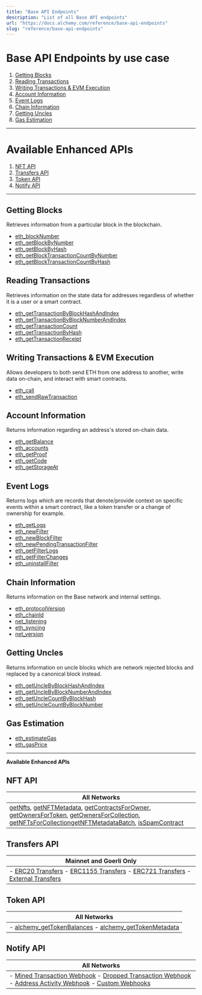```yaml
---
title: "Base API Endpoints"
description: "List of all Base API endpoints"
url: "https://docs.alchemy.com/reference/base-api-endpoints"
slug: "reference/base-api-endpoints"
---
```



# Base API Endpoints by use case

1. [Getting Blocks](#getting-blocks)
2. [Reading Transactions](#reading-transactions)
3. [Writing Transactions & EVM Execution](#writing-transactions--evm-execution)
4. [Account Information](#account-information)
5. [Event Logs](#event-logs)
6. [Chain Information](#chain-information)
7. [Getting Uncles](#getting-uncles)
8. [Gas Estimation](#gas-estimation)

***

# Available Enhanced APIs

1. [NFT API](#nft-api)
2. [Transfers API](#transfers-api)
3. [Token API](#token-api)
4. [Notify API](#notify-api)

***

## Getting Blocks

Retrieves information from a particular block in the blockchain.

* [eth\_blockNumber](/reference/eth-blocknumber-base)
* [eth\_getBlockByNumber](/reference/eth-getblockbynumber-base)
* [eth\_getBlockByHash](/reference/eth-getblockbyhash-base)
* [eth\_getBlockTransactionCountByNumber](/reference/eth-getblocktransactioncountbynumber-base)
* [eth\_getBlockTransactionCountByHash](/reference/getblocktransactioncountbyhash-base)

## Reading Transactions

Retrieves information on the state data for addresses regardless of whether it is a user or a smart contract.

* [eth\_getTransactionByBlockHashAndIndex](/reference/eth-gettransactionbyblockhashandindex-base)
* [eth\_getTransactionByBlockNumberAndIndex](/reference/eth-gettransactionbyblocknumberandindex-base)
* [eth\_getTransactionCount](/reference/eth-gettransactioncount-base)
* [eth\_getTransactionByHash](/reference/eth-gettransactionbyhash-base)
* [eth\_getTransactionReceipt](/reference/eth-gettransactionreceipt-base)

## Writing Transactions & EVM Execution

Allows developers to both send ETH from one address to another, write data on-chain, and interact with smart contracts.

* [eth\_call](/reference/eth-call-base)
* [eth\_sendRawTransaction](/reference/eth-sendrawtransaction-base)

## Account Information

Returns information regarding an address's stored on-chain data.

* [eth\_getBalance](/reference/eth-getbalance-base)
* [eth\_accounts](/reference/eth-accounts-base)
* [eth\_getProof](/reference/eth-getproof-base)
* [eth\_getCode](/reference/eth-getcode-base)
* [eth\_getStorageAt](/reference/eth-getstorageat-base)

## Event Logs

Returns logs which are records that denote/provide context on specific events within a smart contract, like a token transfer or a change of ownership for example.

* [eth\_getLogs](/reference/eth-getlogs-base)
* [eth\_newFilter](/reference/eth-newfilter-base)
* [eth\_newBlockFilter](/reference/eth-newblockfilter-base)
* [eth\_newPendingTransactionFilter](/reference/eth-newpendingtransactionfilter-base)
* [eth\_getFilterLogs](/reference/eth-getfilterlogs-base)
* [eth\_getFilterChanges](/reference/eth-getfilterchanges-base)
* [eth\_uninstallFilter](/reference/eth-uninstallfilter-base)

## Chain Information

Returns information on the Base network and internal settings.

* [eth\_protocolVersion](/reference/eth-protocolversion-base)
* [eth\_chainId](/reference/eth-chainid-base)
* [net\_listening](/reference/net-listening-base-1)
* [eth\_syncing](/reference/eth-syncing-base)
* [net\_version](/reference/net-version-base-1)

## Getting Uncles

Returns information on uncle blocks which are network rejected blocks and replaced by a canonical block instead.

* [eth\_getUncleByBlockHashAndIndex](/reference/eth-getunclebyblockhashandindex-base)
* [eth\_getUncleByBlockNumberAndIndex](/reference/eth-getunclebyblocknumberandindex-base)
* [eth\_getUncleCountByBlockHash](/reference/eth-getunclecountbyblockhash-base)
* [eth\_getUncleCountByBlockNumber](/reference/eth-getunclecountbyblocknumber-base)

## Gas Estimation

* [eth\_estimateGas](/reference/eth-estimategas-base)
* [eth\_gasPrice](/reference/eth-gasprice-base)

***

**Available Enhanced APIs**

## NFT API

| All Networks                                                                                                                                                                                                                                                                                                                                                                                                   |
| -------------------------------------------------------------------------------------------------------------------------------------------------------------------------------------------------------------------------------------------------------------------------------------------------------------------------------------------------------------------------------------------------------------- |
| [getNfts](/reference/getnfts), [getNFTMetadata](/reference/getnftmetadata), [getContractsForOwner](/reference/getcontractsforowner), [getOwnersForToken](/reference/getownersfortoken), [getOwnersForCollection](/reference/getownersforcollection), [getNFTsForCollection](/reference/getnftsforcollection)[getNFTMetadataBatch](/reference/getnftmetadatabatch), [isSpamContract](/reference/isspamcontract) |

## Transfers API

| Mainnet and Goerli Only                                                                                                                                                                                                                                                                                                     |
| --------------------------------------------------------------------------------------------------------------------------------------------------------------------------------------------------------------------------------------------------------------------------------------------------------------------------- |
| - [ERC20 Transfers](/reference/transfers-api-quickstart#2-erc20-transfers) - [ERC1155 Transfers](/reference/transfers-api-quickstart#4-erc1155-transfers) - [ERC721 Transfers](/reference/transfers-api-quickstart#3-erc721-transfers) - [External Transfers](/reference/transfers-api-quickstart#1-external-eth-transfers) |

## Token API

| All Networks                                                                                                                          |
| ------------------------------------------------------------------------------------------------------------------------------------- |
| - [alchemy\_getTokenBalances](/reference/alchemy-gettokenbalances) - [alchemy\_getTokenMetadata](/reference/alchemy-gettokenmetadata) |

## Notify API

| All Networks                                                                                                                                                                                                                                                 |
| ------------------------------------------------------------------------------------------------------------------------------------------------------------------------------------------------------------------------------------------------------------ |
| - [Mined Transaction Webhook](/reference/mined-transaction-webhook) - [Dropped Transaction Webhook](/reference/dropped-transaction-webhook) - [Address Activity Webhook](/reference/address-activity-webhook) - [Custom Webhooks](/reference/custom-webhook) |
